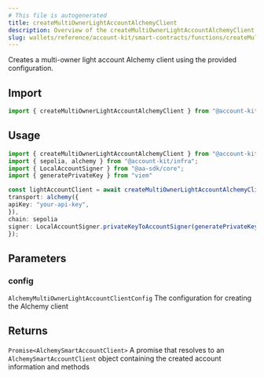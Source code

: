 ```yaml
---
# This file is autogenerated
title: createMultiOwnerLightAccountAlchemyClient
description: Overview of the createMultiOwnerLightAccountAlchemyClient method
slug: wallets/reference/account-kit/smart-contracts/functions/createMultiOwnerLightAccountAlchemyClient
---
```


Creates a multi-owner light account Alchemy client using the provided configuration.

## Import

```ts
import { createMultiOwnerLightAccountAlchemyClient } from "@account-kit/smart-contracts";
```

## Usage

```ts
import { createMultiOwnerLightAccountAlchemyClient } from "@account-kit/smart-contracts";
import { sepolia, alchemy } from "@account-kit/infra";
import { LocalAccountSigner } from "@aa-sdk/core";
import { generatePrivateKey } from "viem"

const lightAccountClient = await createMultiOwnerLightAccountAlchemyClient({
transport: alchemy({
apiKey: "your-api-key",
}),
chain: sepolia
signer: LocalAccountSigner.privateKeyToAccountSigner(generatePrivateKey())
});
```

## Parameters

### config

`AlchemyMultiOwnerLightAccountClientConfig`
The configuration for creating the Alchemy client

## Returns

`Promise<AlchemySmartAccountClient>`
A promise that resolves to an `AlchemySmartAccountClient` object containing the created account information and methods
